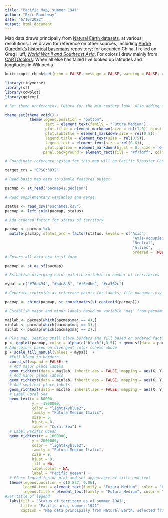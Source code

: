 ```yaml
---
title: "Pacific Map, summer 1941"
author: "Eric Rauchway"
date: "6/10/2022"
output: html_document
---
```


Map data draws principally from [Natural Earth datasets](https://www.naturalearthdata.com/), at various resolutions. I've drawn for reference on other sources, including [André Ourednik's historical basemaps](https://github.com/aourednik/historical-basemaps) repository; for occupied China, I relied on Greg Huff, [_World War II and Southeast Asia_](https://www.cambridge.org/core/books/world-war-ii-and-southeast-asia/5EE13B3424DE481C5AD6E1B82D0058D2). For colors I drew mainly from [CARTOcolors](https://carto.com/carto-colors/). When all else has failed I've looked up latitudes and longitudes in Wikipedia.

```r
knitr::opts_chunk$set(echo = FALSE, message = FALSE, warning = FALSE, results = "hide")

library(tidyverse)
library(sf)
library(cowplot)
library(ggtext)

# Set theme preferences. Futura for the mid-century look. Also adding a light blue panel background.

theme_set(theme_void() +
           theme(legend.position = "bottom",
                  text = element_text(family = "Futura Medium"),
                  plot.title = element_markdown(size = rel(1.0), hjust = 0),
                  plot.subtitle = element_markdown(size = rel(0.8)),
                  legend.title = element_text(size = rel(0.5)),
                  legend.text = element_text(size = rel(0.6)),
                  plot.caption = element_markdown(hjust = 0, size = rel(0.5)),
                 panel.background = element_rect(fill = "#f7fdff", color = "#f7fdff")))

# Coordinate reference system for this map will be Pacific Disaster Center Mercator projection, as described here: https://epsg.io/3832

target_crs = "EPSG:3832"

# Read basic map data to simple features object

pacmap <- st_read("pacmap41.geojson")

# Read supplementary variables and merge

status <- read_csv("pacnames.csv")
pacmap <- left_join(pacmap, status)

# Add ordered factor for status of territory

pacmap <- pacmap %>%
  mutate(pacmap, status_ord = factor(status, levels = c("Axis",
                                                         "Axis-occupied",
                                                         "Neutral",
                                                         "Allies",
                                                         ordered = TRUE)))
# Ensure all data now in sf form

pacmap <- st_as_sf(pacmap)

# Establish diverging color palette suitable to number of territories

mypal = c("#70a494", "#b4c8a8", "#f6edbd", "#ca562c") 

# Generate centroids as reference points for labels; file pacnames.csv already contains x and y adjustments for labels relative to these centroids

pacmap <- cbind(pacmap, st_coordinates(st_centroid(pacmap)))

# Establish major and minor labels based on variable "maj" from pacnames.csv

majlab <- pacmap[which(pacmap$maj == 4),]
minlab <- pacmap[which(pacmap$maj == 3),]
miclab <- pacmap[which(pacmap$maj == 2),]

# Plot map, setting small black borders and fill based on ordered factor variable
p <- ggplot(pacmap, color = alpha(c("black"),0.5)) + geom_sf(data = pacmap, mapping = aes(fill = status_ord), alpha = .6, size = 0.2) 
# Add colors based on divergent color scheme above
p + scale_fill_manual(values = mypal)  +
  #Full bleed to borders
  coord_sf(expand = FALSE) +
  # Add major place labels
  geom_richtext(data = majlab, inherit.aes = FALSE, mapping = aes(X, Y, label = mylabels), family = "Futura Medium", size = 5, fill = NA, label.color = NA, nudge_x = majlab$nx, nudge_y = majlab$ny, na.rm = TRUE) +
  # Add minor place labels
  geom_richtext(data = minlab, inherit.aes = FALSE, mapping = aes(X, Y, label = mylabels), family = "Futura Medium", size = 4, fill = NA, label.color = NA, nudge_x = minlab$nx, nudge_y = minlab$ny, na.rm = TRUE) +
  # Add smallest place labels
  geom_richtext(data = miclab, inherit.aes = FALSE, mapping = aes(X, Y, label = mylabels), family = "Futura Medium", size = 3, fill = NA, label.color = NA, nudge_x = miclab$nx, nudge_y = miclab$ny, na.rm = TRUE) +
  # Label Coral Sea
  geom_text(x = 80000,
            y = -1900000,
            color = "lightskyblue2",
            family = "Futura Medium Italic",
            size = 5,
            hjust = 0,
            label = "Coral Sea") +
  # Label Pacific Ocean
  geom_richtext(x = 1000000,
            y = 2000000,
            color = "lightskyblue2",
            family = "Futura Medium Italic",
            size = 9,
            hjust = 0,
            fill = NA,
            label.color = NA,
            label = "Pacific Ocean") +
  # Place legend inside plot and set appearance of title and text
  theme(legend.position = c(0.827, 0.06),
        legend.text = element_text(family = "Futura Medium", color = "black", size = 8),
        legend.title = element_text(family = "Futura Medium", color = "black", size = 9)) +
#Set title of legend  
  labs(fill = "Status of territory as of summer 1941",
       title = "Pacific area, summer 1941",
       caption = "Map data principally from Natural Earth, selected from various datasets; I used other maps for reference including those of André Ourednik; for occupied China, I relied on Greg Huff, _World War II and Southeast Asia._ Divergent color scale from CARTOcolors.")
```